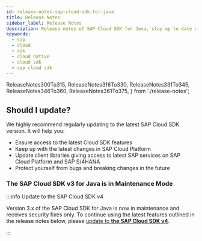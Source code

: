 ```yaml
---
id: release-notes-sap-cloud-sdk-for-java
title: Release Notes
sidebar_label: Release Notes
description: Release notes of SAP Cloud SDK for Java, stay up to date with the recent features, fixes, dependency updates and recommendedations.
keywords:
  - sap
  - cloud
  - sdk
  - cloud native
  - cloud sdk
  - sap cloud sdk
---
```


  ReleaseNotes300To315,
  ReleaseNotes316To330,
  ReleaseNotes331To345,
  ReleaseNotes346To360,
  ReleaseNotes361To375,
} from './release-notes';

<!-- vale off -->


<div className="logo logo-java"> </div>

<MvnBadge />

## Should I update?

We highly recommend regularly updating to the latest SAP Cloud SDK version.
It will help you:

- Ensure access to the latest Cloud SDK features
- Keep up with the latest changes in SAP Cloud Platform
- Update client libraries giving access to latest SAP services on SAP Cloud Platform and SAP S/4HANA
- Protect yourself from bugs and breaking changes in the future

### The SAP Cloud SDK v3 for Java is in Maintenance Mode

:::info Update to the SAP Cloud SDK v4

Version 3.x of the SAP Cloud SDK for Java is now in maintenance and receives security fixes only.
To continue using the latest features outlined in the release notes below, please [update to **the SAP Cloud SDK v4**](/docs/java/guides/4.0-upgrade).

:::

<!-- Copy and fill
## 3.xx.x - January 1, 2021

[Maven Central](https://search.maven.org/search?q=g:com.sap.cloud.sdk*%20AND%20v:3.34.1) | [Javadoc](https://help.sap.com/doc/d36e6a93f11b48bd920453bed2149bd3/1.0/en-US/index.html)

### Known issues

### Compatibility Notes

### New Functionality

### Improvements

### Fixed Issues
-->

<ReleaseNotes361To375 />

<ReleaseNotes346To360 />

<ReleaseNotes331To345 />

<ReleaseNotes316To330 />

<ReleaseNotes300To315 />